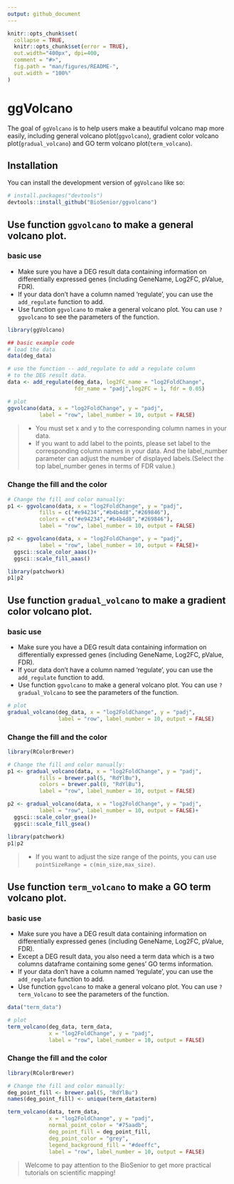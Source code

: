 ```yaml
---
output: github_document
---
```


<!-- README.md is generated from README.Rmd. Please edit that file -->

```r
knitr::opts_chunk$set(
  collapse = TRUE,
  knitr::opts_chunk$set(error = TRUE),
  out.width="400px", dpi=400,
  comment = "#>",
  fig.path = "man/figures/README-",
  out.width = "100%"
)
```

# ggVolcano

<!-- badges: start -->
<!-- badges: end -->

The goal of `ggVolcano` is to help users make a beautiful volcano map more easily, including general volcano plot(`ggvolcano`), gradient color volcano plot(`gradual_volcano`) and GO term volcano plot(`term_volcano`).

## Installation

You can install the development version of `ggVolcano` like so:

``` r
# install.packages("devtools")
devtools::install_github("BioSenior/ggvolcano")
```

## Use function `ggvolcano` to make a general volcano plot.
### basic use
- Make sure you have a DEG result data containing information on differentially expressed genes (including GeneName, Log2FC, pValue, FDR).
- If your data don't have a column named ‘regulate’, you can use the `add_regulate` function to add.
- Use function `ggvolcano` to make a general volcano plot. You can use `?ggvolcano` to see the parameters of the function.

```r
library(ggVolcano)

## basic example code
# load the data
data(deg_data)

# use the function -- add_regulate to add a regulate column 
# to the DEG result data. 
data <- add_regulate(deg_data, log2FC_name = "log2FoldChange",
                     fdr_name = "padj",log2FC = 1, fdr = 0.05)

# plot
ggvolcano(data, x = "log2FoldChange", y = "padj",
          label = "row", label_number = 10, output = FALSE)
```
> - You must set x and y to the corresponding column names in your data.
> - If you want to add label to the points, please set label to the corresponding column names in your data. And the label_number parameter can adjust the number of displayed labels.(Select the top label_number genes in terms of FDR value.)

### Change the fill and the color
```r
# Change the fill and color manually:
p1 <- ggvolcano(data, x = "log2FoldChange", y = "padj",
          fills = c("#e94234","#b4b4d8","#269846"),
          colors = c("#e94234","#b4b4d8","#269846"),
          label = "row", label_number = 10, output = FALSE)

p2 <- ggvolcano(data, x = "log2FoldChange", y = "padj",
          label = "row", label_number = 10, output = FALSE)+
  ggsci::scale_color_aaas()+
  ggsci::scale_fill_aaas()

library(patchwork)
p1|p2
```
## Use function `gradual_volcano` to make a gradient color volcano plot.
### basic use
- Make sure you have a DEG result data containing information on differentially expressed genes (including GeneName, Log2FC, pValue, FDR).
- If your data don't have a column named ‘regulate’, you can use the `add_regulate` function to add.
- Use function `ggvolcano` to make a general volcano plot. You can use `?gradual_Volcano` to see the parameters of the function.

```r
# plot
gradual_volcano(deg_data, x = "log2FoldChange", y = "padj",
                label = "row", label_number = 10, output = FALSE)
```
### Change the fill and the color
```r
library(RColorBrewer)

# Change the fill and color manually:
p1 <- gradual_volcano(data, x = "log2FoldChange", y = "padj",
          fills = brewer.pal(5, "RdYlBu"),
          colors = brewer.pal(8, "RdYlBu"),
          label = "row", label_number = 10, output = FALSE)

p2 <- gradual_volcano(data, x = "log2FoldChange", y = "padj",
          label = "row", label_number = 10, output = FALSE)+
  ggsci::scale_color_gsea()+
  ggsci::scale_fill_gsea()

library(patchwork)
p1|p2
```
> - If you want to adjust the size range of the points, you can use `pointSizeRange = c(min_size,max_size)`.


## Use function `term_volcano` to make a GO term volcano plot.
### basic use
- Make sure you have a DEG result data containing information on differentially expressed genes (including GeneName, Log2FC, pValue, FDR).
- Except a DEG result data, you also need a term data which is a two columns dataframe containing some genes' GO terms information.
- If your data don't have a column named ‘regulate’, you can use the `add_regulate` function to add.
- Use function `ggvolcano` to make a general volcano plot. You can use `?term_Volcano` to see the parameters of the function.

```r
data("term_data")

# plot
term_volcano(deg_data, term_data,
             x = "log2FoldChange", y = "padj",
             label = "row", label_number = 10, output = FALSE)
```
### Change the fill and the color
```r
library(RColorBrewer)

# Change the fill and color manually:
deg_point_fill <- brewer.pal(5, "RdYlBu")
names(deg_point_fill) <- unique(term_data$term)

term_volcano(data, term_data,
             x = "log2FoldChange", y = "padj",
             normal_point_color = "#75aadb",
             deg_point_fill = deg_point_fill,
             deg_point_color = "grey",
             legend_background_fill = "#deeffc",
             label = "row", label_number = 10, output = FALSE)
```
> Welcome to pay attention to the BioSenior to get more practical tutorials on scientific mapping!






